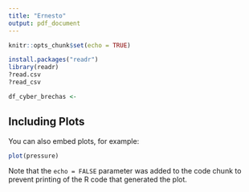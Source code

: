 ```yaml
---
title: "Ernesto"
output: pdf_document
---
```


```r
knitr::opts_chunk$set(echo = TRUE)
```




```r
install.packages("readr")
library(readr)
?read.csv
?read_csv

df_cyber_brechas <- 
```

## Including Plots

You can also embed plots, for example:

```r
plot(pressure)
```

Note that the `echo = FALSE` parameter was added to the code chunk to prevent printing of the R code that generated the plot.
